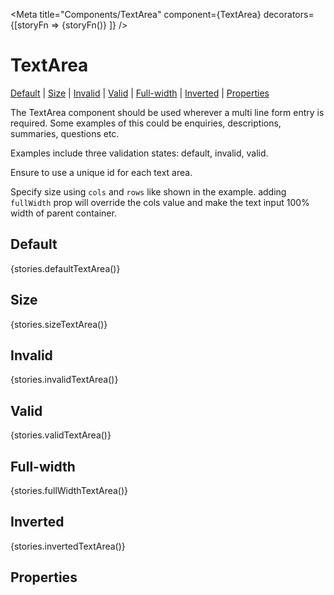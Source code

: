 
<Meta title="Components/TextArea" component={TextArea} decorators={[storyFn => <Box p="r">{storyFn()}</Box> ]} />

# TextArea

[Default](#default) | [Size](#size) | [Invalid](#invalid) | [Valid](#valid) | [Full-width](#full-width) | [Inverted](#inverted) | [Properties](#properties)

The TextArea component should be used wherever a multi line form entry is required. Some examples of this could be enquiries, descriptions, summaries, questions etc.

Examples include three validation states: default, invalid, valid.

Ensure to use a unique id for each text area.

Specify size using `cols` and `rows` like shown in the example. adding `fullWidth` prop will override the cols value and make the text input 100% width of parent container.


## Default

<Preview>
  <Story name="defaultTextArea">{stories.defaultTextArea()}</Story>
</Preview>

## Size

<Preview>
  <Story name="sizeTextArea">{stories.sizeTextArea()}</Story>
</Preview>

## Invalid

<Preview>
  <Story name="invalidTextArea">{stories.invalidTextArea()}</Story>
</Preview>

## Valid

<Preview>
  <Story name="validTextArea">{stories.validTextArea()}</Story>
</Preview>

## Full-width

<Preview>
  <Story name="fullWidthTextArea">{stories.fullWidthTextArea()}</Story>
</Preview>

## Inverted

<Preview>
  <Story name="invertedTextArea">{stories.invertedTextArea()}</Story>
</Preview>

## Properties

<Props of={TextArea} />
